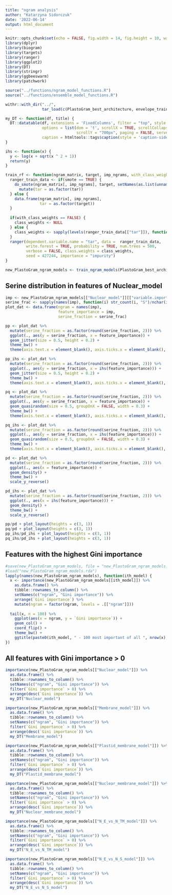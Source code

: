 ```yaml
---
title: "ngram analysis"
author: "Katarzyna Sidorczuk"
date: '2022-06-14'
output: html_document
---
```


```r
knitr::opts_chunk$set(echo = FALSE, fig.width = 14, fig.height = 10, warning = FALSE, message = FALSE)
library(dplyr)
library(biogram)
library(targets)
library(ranger)
library(ggplot2)
library(DT)
library(stringr)
library(ggbeeswarm)
library(patchwork)

source("../functions/ngram_model_functions.R")
source("../functions/ensemble_model_functions.R")

withr::with_dir("../",
                tar_load(c(PlastoGram_best_architecture, envelope_traintest_ngram_matrix, envelope_traintest_data_df)))

my_DT <- function(df, title) {
  DT::datatable(df, extensions = 'FixedColumns', filter = "top", style = "bootstrap",
                options = list(dom = 't', scrollX = TRUE, scrollCollapse = TRUE,
                               scrollY = "700px", paging = FALSE, server = FALSE),
                caption = htmltools::tags$caption(style = 'caption-side: top; text-align: center; color:black; font-size:150% ;', title) )
}

ihs <- function(x) {
  y <- log(x + sqrt(x ^ 2 + 1))
  return(y)
}

train_rf <- function(ngram_matrix, target, imp_ngrams, with_class_weights = FALSE, smote = FALSE) {
  ranger_train_data <- if(smote == TRUE) {
    do_smote(ngram_matrix[, imp_ngrams], target, setNames(as.list(unname(1/(table(target)/max(table(target))))), names(table(target)))) %>% 
      mutate(tar = as.factor(tar))
  } else {
    data.frame(ngram_matrix[, imp_ngrams],
               tar = as.factor(target))
  }
  
  if(with_class_weights == FALSE) {
    class_weights <- NULL
  } else {
    class_weights <- sapply(levels(ranger_train_data[["tar"]]), function(i) 1/sum(ranger_train_data[["tar"]] == i)/nrow(ranger_train_data), USE.NAMES = FALSE)
  }
  ranger(dependent.variable.name = "tar", data =  ranger_train_data, 
         write.forest = TRUE, probability = TRUE, num.trees = 500, 
         verbose = FALSE, class.weights = class_weights,
         seed = 427244, importance = "impurity")
}

new_PlastoGram_ngram_models <- train_ngram_models(PlastoGram_best_architecture, envelope_traintest_ngram_matrix, envelope_traintest_data_df, filtering_colname = NULL, filtering_term = NULL)

```

## Serine distribution in features of Nuclear_model

```r
imp <- new_PlastoGram_ngram_models[["Nuclear_model"]][["variable.importance"]]
serine_frac <- sapply(names(imp), function(i) str_count(i, "S")/nchar(i))
plot_dat <- data.frame(ngram = names(imp),
                       feature_importance = imp,
                       serine_fraction = serine_frac)

pp <- plot_dat %>% 
  mutate(serine_fraction = as.factor(round(serine_fraction, 2))) %>% 
  ggplot(., aes(y = serine_fraction, x = feature_importance)) +
  geom_jitter(size = 0.5, height = 0.2) + 
  theme_bw() + 
  theme(axis.text.x = element_blank(), axis.ticks.x = element_blank(), axis.title.x = element_blank())

pp_ihs <- plot_dat %>% 
  mutate(serine_fraction = as.factor(round(serine_fraction, 2))) %>% 
  ggplot(., aes(y = serine_fraction, x = ihs(feature_importance))) +
  geom_jitter(size = 0.5, height = 0.2) + 
  theme_bw() + 
  theme(axis.text.x = element_blank(), axis.ticks.x = element_blank(), axis.title.x = element_blank())

pq <- plot_dat %>% 
  mutate(serine_fraction = as.factor(round(serine_fraction, 2))) %>% 
  ggplot(., aes(y = serine_fraction, x = feature_importance)) +
  geom_quasirandom(size = 0.5, groupOnX = FALSE, width = 0.3) + 
  theme_bw() + 
  theme(axis.text.x = element_blank(), axis.ticks.x = element_blank(), axis.title.x = element_blank())

pq_ihs <- plot_dat %>% 
  mutate(serine_fraction = as.factor(round(serine_fraction, 2))) %>% 
  ggplot(., aes(y = serine_fraction, x = ihs(feature_importance))) +
  geom_quasirandom(size = 0.5, groupOnX = FALSE, width = 0.3) + 
  theme_bw() + 
  theme(axis.text.x = element_blank(), axis.ticks.x = element_blank(), axis.title.x = element_blank())

pd <- plot_dat %>% 
  mutate(serine_fraction = as.factor(round(serine_fraction, 2))) %>% 
  ggplot(., aes(x = feature_importance)) +
  geom_density() +
  theme_bw() +
  scale_y_reverse()

pd_ihs <- plot_dat %>% 
  mutate(serine_fraction = as.factor(round(serine_fraction, 2))) %>% 
  ggplot(., aes(x = ihs(feature_importance))) +
  geom_density() +
  theme_bw() +
  scale_y_reverse()

pp/pd + plot_layout(heights = c(3, 1))
pq/pd + plot_layout(heights = c(3, 1))
pp_ihs/pd_ihs + plot_layout(heights = c(3, 1))
pq_ihs/pd_ihs + plot_layout(heights = c(3, 1))
```

## Features with the highest Gini importance

```r
#save(new_PlastoGram_ngram_models, file = "new_PlastoGram_ngram_models.rda")
#load("new_PlastoGram_ngram_models.rda")
lapply(names(new_PlastoGram_ngram_models), function(ith_model) {
  x <- importance(new_PlastoGram_ngram_models[[ith_model]]) %>% 
    as.data.frame() %>% 
    tibble::rownames_to_column() %>% 
    setNames(c("ngram", "Gini importance")) %>% 
    arrange(`Gini importance`) %>% 
    mutate(ngram = factor(ngram, levels = .[["ngram"]]))
  
  tail(x, n = 100) %>% 
    ggplot(aes(x = ngram, y = `Gini importance`)) +
    geom_col() + 
    coord_flip() +
    theme_bw() +
    ggtitle(paste0(ith_model, " - 100 most important of all ", nrow(x), " informative features"))
})
```

## All features with Gini importance > 0

```r
importance(new_PlastoGram_ngram_models[["Nuclear_model"]]) %>% 
  as.data.frame() %>% 
  tibble::rownames_to_column() %>% 
  setNames(c("ngram", "Gini importance")) %>%
  filter(`Gini importance` > 0) %>% 
  arrange(desc(`Gini importance`)) %>% 
  my_DT("Nuclear_model")

importance(new_PlastoGram_ngram_models[["Membrane_model"]]) %>% 
  as.data.frame() %>% 
  tibble::rownames_to_column() %>% 
  setNames(c("ngram", "Gini importance")) %>% 
  filter(`Gini importance` > 0) %>% 
  arrange(desc(`Gini importance`)) %>% 
  my_DT("Membrane_model")

importance(new_PlastoGram_ngram_models[["Plastid_membrane_model"]]) %>% 
  as.data.frame() %>% 
  tibble::rownames_to_column() %>% 
  setNames(c("ngram", "Gini importance")) %>% 
  filter(`Gini importance` > 0) %>% 
  arrange(desc(`Gini importance`)) %>% 
  my_DT("Plastid_membrane_model")

importance(new_PlastoGram_ngram_models[["Nuclear_membrane_model"]]) %>% 
  as.data.frame() %>% 
  tibble::rownames_to_column() %>% 
  setNames(c("ngram", "Gini importance")) %>% 
  filter(`Gini importance` > 0) %>% 
  arrange(desc(`Gini importance`)) %>% 
  my_DT("Nuclear_membrane_model")

importance(new_PlastoGram_ngram_models[["N_E_vs_N_TM_model"]]) %>% 
  as.data.frame() %>% 
  tibble::rownames_to_column() %>% 
  setNames(c("ngram", "Gini importance")) %>% 
  filter(`Gini importance` > 0) %>% 
  arrange(desc(`Gini importance`)) %>% 
  my_DT("N_E_vs_N_TM_model")

importance(new_PlastoGram_ngram_models[["N_E_vs_N_S_model"]]) %>% 
  as.data.frame() %>% 
  tibble::rownames_to_column() %>% 
  setNames(c("ngram", "Gini importance")) %>% 
  filter(`Gini importance` > 0) %>% 
  arrange(desc(`Gini importance`)) %>% 
  my_DT("N_E_vs_N_S_model")
```

